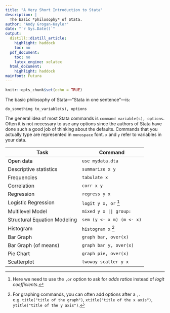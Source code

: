 ```yaml
---
title: "A Very Short Introduction to Stata"
description: |
  The basic *philosophy* of Stata.
author: "Andy Grogan-Kaylor"
date: "`r Sys.Date()`"
output:
  distill::distill_article:
    highlight: haddock
    toc: no
  pdf_document: 
    toc: no
    latex_engine: xelatex
  html_document:
    highlight: haddock
mainfont: Futura
---
```


```r

knitr::opts_chunk$set(echo = TRUE)

```

The basic philosophy of Stata---“Stata in one sentence”---is: 

`do_something to_variable(s), options`

The general idea of most Stata commands is `command variable(s), options`. Often it is not necessary to use any options since the authors of Stata have done such a good job of thinking about the defaults. Commands that you actually type are represented in `monospace` font. `x` and `y` refer to variables in your data.

| Task | Command | 
|------|-----|
| Open data | `use mydata.dta` |
| Descriptive statistics | `summarize x y` |
| Frequencies | `tabulate x` |
| Correlation | `corr x y` |
| Regression | `regress y x` |
| Logistic Regression | `logit y x, or` [^logit] |
| Multilevel Model | `mixed y x || group:`|
| Structural Equation Modeling | `sem (y <- x m) (m <- x)` |
| Histogram | `histogram x` [^graph]|
| Bar Graph | `graph bar, over(x)` |
| Bar Graph (of means) | `graph bar y, over(x)` |
| Pie Chart | `graph pie, over(x)` |
| Scatterplot | `twoway scatter y x` |

[^logit]: Here we need to use the `,or` option to ask for *odds ratios* instead of *logit coefficients*.
[^graph]: For graphing commands, you can often add options after a `,`. e.g. `title("title of the graph")`, `xtitle("title of the x axis")`, `ytitle("title of the y axis")`.



